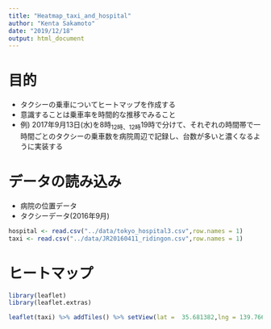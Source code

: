 ---
title: "Heatmap_taxi_and_hospital"
author: "Kenta Sakamoto"
date: "2019/12/18"
output: html_document
---

# 目的
 - タクシーの乗車についてヒートマップを作成する
 - 意識することは乗車率を時間的な推移でみること
 - 例) 2017年9月13日(水)を8時~12時、12時~19時で分けて、それぞれの時間帯で一時間ごとのタクシーの乗車数を病院周辺で記録し、台数が多いと濃くなるように実装する
 
# データの読み込み
 - 病院の位置データ
 - タクシーデータ(2016年9月)
```{r}
hospital <- read.csv("../data/tokyo_hospital3.csv",row.names = 1)
taxi <- read.csv("../data/JR20160411_ridingon.csv",row.names = 1)
```

# ヒートマップ
```{r}
library(leaflet)
library(leaflet.extras)

leaflet(taxi) %>% addTiles() %>% setView(lat =	35.681382,lng = 139.76608399999998,zoom=7) %>% addWebGLHeatmap(lng=~LONGITUDE , lat=~LATITUDE,size=20,units='px') 
```
